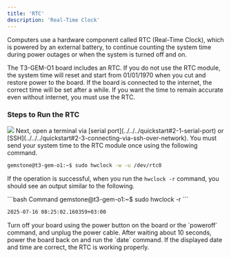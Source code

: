 ```yaml
---
title: 'RTC'
description: 'Real-Time Clock'
---
```


Computers use a hardware component called RTC (Real-Time Clock), which is powered by an external battery,
to continue counting the system time during power outages or when the system is turned off and on.

<Note>
  The T3-GEM-O1 board includes an RTC. If you do not use the RTC module, the system time will reset and start
  from 01/01/1970 when you cut and restore power to the board. If the board is connected to the internet,
  the correct time will be set after a while. If you want the time to remain accurate even without internet,
  you must use the RTC.
</Note>

### Steps to Run the RTC

<Steps>

  <Step title="Connect the Battery">
    <Frame caption="Todo: RTC battery connection">
      <img className="rounded-lg" noZoom src="/images/under-construction.png" />
    </Frame>
  </Step>

  <Step title="Send the Current Date and Time Information">
  Next, open a terminal via [serial port](../../../quickstart#2-1-serial-port) or 
  [SSH](../../../quickstart#2-3-connecting-via-ssh-over-network). You must send your system time to the 
  RTC module once using the following command.

  ```bash
  gemstone@t3-gem-o1:~$ sudo hwclock -w -u /dev/rtc0
  ```

  If the operation is successful, when you run the `hwclock -r` command, you should see an output similar to the following.

  <CodeGroup>
  ```bash Command
  gemstone@t3-gem-o1:~$ sudo hwclock -r
  ```

  ```bash Output
  2025-07-16 08:25:02.160359+03:00
  ```
  </CodeGroup>

  </Step>

  <Step title="Test">
  Turn off your board using the power button on the board or the `poweroff` command, and unplug the power cable.
  After waiting about 10 seconds, power the board back on and run the `date` command. If the displayed date and time
  are correct, the RTC is working properly.
  </Step>

</Steps>

